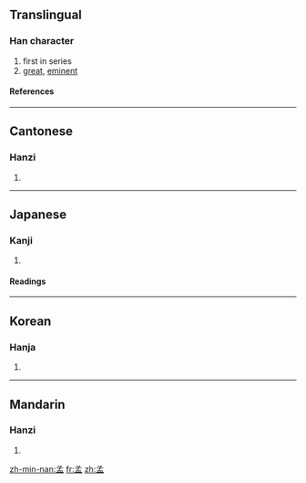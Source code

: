 ==Translingual==
===Han character===
{{Han char|rn=39|rad=子|as=05|sn=8|four=1710<sub>7</sub>|canj=弓木月廿 (NDBT)}}
# first in series
# [[great]], [[eminent]]
====References====
{{Han ref|kx=0278.160|dkj=06960|dj=0546.110|hdz=21013.030|uh=5B5F|ud=23391|bh=A973|bd=43379}}
----
==Cantonese==
===Hanzi===
{{yue-hanzi|jyut=|y=maang6}}
# {{defn|Cantonese}}
----
==Japanese==
===Kanji===
{{ja-kanji|grade=|rs=子05}}
# {{defn|Japanese}} 
====Readings====
{{ja-readings|on=[[もう]] (mō), [[みょう]] (myō), [[まん]] (man)|kun=[[かしら]] (kashira), [[はじめ]] (hajime)}}
----
==Korean==
===Hanja===
{{ko-hanja|hangeul=[[맹]], [[망]]|rv=maeng, mang|mr=maeng, mang}}
# {{defn|Korean}}
----
==Mandarin==
===Hanzi===
{{cmn-hanzi|pin=[[mèng]] ([[meng4]])|wg=meng<sup>4</sup>}}
# {{defn|Mandarin}}

[[zh-min-nan:孟]]
[[fr:孟]]
[[zh:孟]]